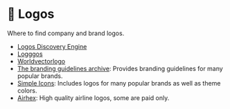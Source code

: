 # 📛 Logos

Where to find company and brand logos.

- [Logos Discovery Engine](https://www.logolynx.com/)
- [Logggos](https://www.logggos.club/)
- [Worldvectorlogo](https://worldvectorlogo.com/)
- [The branding guidelines archive](https://brandingstyleguides.com/): Provides branding guidelines for many popular brands.
- [Simple Icons](https://simpleicons.org/): Includes logos for many popular brands as well as theme colors.
- [Airhex](https://airhex.com/): High quality airline logos, some are paid only.
